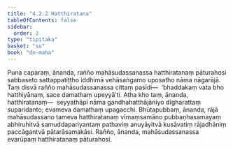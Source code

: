 ```yaml
---
title: "4.2.2 Hatthiratana"
tableOfContents: false
sidebar:
  order: 2
type: "tipitaka"
basket: "su"
book: "dn-maha"
---
```



<DynamicBreadcrumb />

<Division number="246" book="dn-maha" bookNo="7" page="142">

<Paragraph number="543" book="dn-maha">
Puna caparaṃ, ānanda, rañño mahāsudassanassa hatthiratanaṃ pāturahosi sabbaseto sattappatiṭṭho iddhimā vehāsaṅgamo uposatho nāma nāgarājā. Taṃ disvā rañño mahāsudassanassa cittaṃ pasīdi—  ‘bhaddakaṃ vata bho hatthiyānaṃ, sace damathaṃ upeyyā’ti. Atha kho taṃ, ānanda, hatthiratanaṃ—  seyyathāpi nāma gandhahatthājāniyo dīgharattaṃ suparidanto; evameva damathaṃ upagacchi. Bhūtapubbaṃ, ānanda, rājā mahāsudassano tameva hatthiratanaṃ vīmaṃsamāno pubbaṇhasamayaṃ abhiruhitvā samuddapariyantaṃ pathaviṃ anuyāyitvā kusāvatiṃ rājadhāniṃ paccāgantvā pātarāsamakāsi. Rañño, ānanda, mahāsudassanassa evarūpaṃ hatthiratanaṃ pāturahosi.
</Paragraph>
</Division>